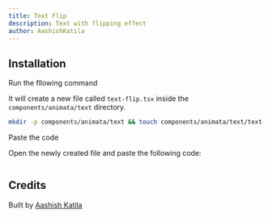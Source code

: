 ```yaml
---
title: Text Flip
description: Text with flipping effect
author: AashishKatila
---
```


<ComponentPreview name="text-text-flip--docs" />

## Installation

<Steps>
<Step>Run the fllowing command</Step>

It will create a new file called `text-flip.tsx` inside the `components/animata/text` directory.

```bash
mkdir -p components/animata/text && touch components/animata/text/text-flip.tsx
```

<Step>Paste the code</Step>

Open the newly created file and paste the following code:

```jsx file=<rootDir>/animata/text/text-flip.tsx

```

</Steps>

## Credits

Built by [Aashish Katila](https://github.com/AashishKatila)

